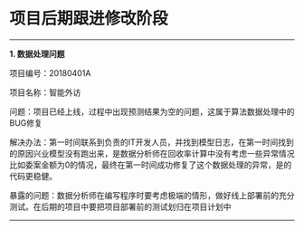 # 项目后期跟进修改阶段 {#跟踪}

--------

**1. 数据处理问题**

项目编号：20180401A

项目名称：智能外访

问题：项目已经上线，过程中出现预测结果为空的问题，这属于算法数据处理中的BUG修复

解决办法：第一时间联系到负责的IT开发人员，并找到模型日志，在第一时间找到的原因兴业模型没有跑出来，是数据分析师在回收率计算中没有考虑一些异常情况比如委案金额为0的情况，最终在第一时间成功修复了这个数据处理的异常，是的代码更稳健。

暴露的问题：数据分析师在编写程序时要考虑极端的情形，做好线上部署前的充分测试。在后期的项目中要把项目部署前的测试划归在项目计划中

--------
